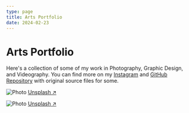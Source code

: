 ```yaml
---
type: page
title: Arts Portfolio
date: 2024-02-23
---
```


# Arts Portfolio

Here's a collection of some of my work in Photography, Graphic Design, and Videography. 
You can find more on my [Instagram](https://www.instagram.com/rongbin99/) and [GitHub Repository](https://github.com/Rongbin99/arts-portfolio) with original source files for some.


<Image
  src="/images/photo2.jpg"
  alt="Photo"
  width={1125}
  height={750}
  priority
  className="next-image"
/>
[Unsplash ↗ ](https://unsplash.com/photos/WeYamle9fDM)

<Image
  src="/images/photo.jpg"
  alt="Photo"
  width={1125}
  height={750}
  priority
  className="next-image"
/>
[Unsplash ↗ ](https://unsplash.com/photos/ndN00KmbJ1c)
